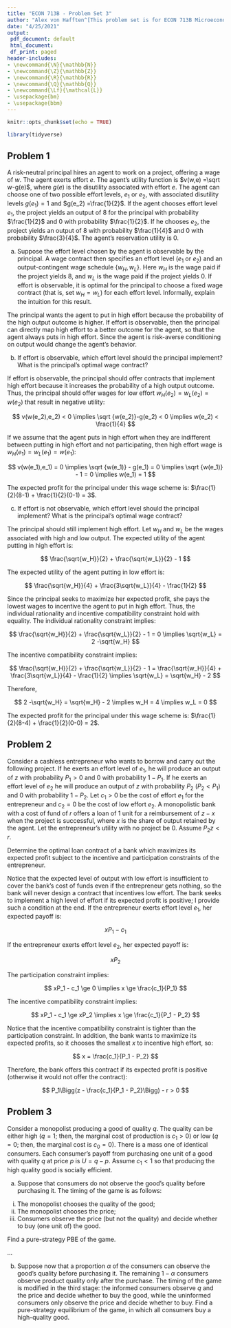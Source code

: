 ```yaml
---
title: "ECON 713B - Problem Set 3"
author: "Alex von Hafften^[This problem set is for ECON 713B Microeconomic Theory taught by Marzena Rostek with assistance from Arseniy Stolyarov at UW-Madison. I worked on this problem set with a study group of Michael Nattinger, Andrew Smith, and Ryan Mather. I also discussed problems with Sarah Bass, Emily Case, Danny Edgel, and Katherine Kwok.]"
date: "4/25/2021"
output:
 pdf_document: default
 html_document:
 df_print: paged
header-includes:
- \newcommand{\N}{\mathbb{N}}
- \newcommand{\Z}{\mathbb{Z}}
- \newcommand{\R}{\mathbb{R}}
- \newcommand{\Q}{\mathbb{Q}}
- \newcommand{\Lf}{\mathcal{L}}
- \usepackage{bm}
- \usepackage{bbm}
---
```


```r
knitr::opts_chunk$set(echo = TRUE)

library(tidyverse)
```

## Problem 1

A risk-neutral principal hires an agent to work on a project, offering a wage of $w$. The agent exerts effort $e$. The agent’s utility function is $v(w,e) =\sqrt w-g(e)$, where $g(e)$ is the disutility associated with effort $e$. The agent can choose one of two possible effort levels, $e_1$ or $e_2$, with associated disutility levels $g(e_1) = 1$ and $g(e_2) =\frac{1}{2}$. If the agent chooses effort level $e_1$, the project yields an output of 8 for the principal with probability $\frac{1}{2}$ and 0 with probability $\frac{1}{2}$. If he chooses $e_2$, the project yields an output of 8 with probability $\frac{1}{4}$ and 0 with probability $\frac{3}{4}$. The agent’s reservation utility is 0.

(a) Suppose the effort level chosen by the agent is observable by the principal. A wage contract then specifies an effort level ($e_1$ or $e_2$) and an output-contingent wage schedule $\{w_H,w_L\}$. Here $w_H$ is the wage paid if the project yields 8, and $w_L$ is the wage paid if the project yields 0. If effort is observable, it is optimal for the principal to choose a fixed wage contract (that is, set $w_H=w_L$) for each effort level. Informally, explain the intuition for this result.

The principal wants the agent to put in high effort because the probability of the high output outcome is higher.  If effort is observable, then the principal can directly map high effort to a better outcome for the agent, so that the agent always puts in high effort.  Since the agent is risk-averse conditioning on output would change the agent's behavior.

(b) If effort is observable, which effort level should the principal implement? What is the principal's optimal wage contract?

If effort is observable, the principal should offer contracts that implement high effort because it increases the probability of a high output outcome.  Thus, the principal should offer wages for low effort $w_H(e_2) = w_L(e_2) = w(e_2)$ that result in negative utility:

$$
v(w(e_2),e_2) < 0 \implies \sqrt {w(e_2)}-g(e_2) < 0 \implies w(e_2) < \frac{1}{4}
$$

If we assume that the agent puts in high effort when they are indifferent between putting in high effort and not participating, then high effort wage is $w_H(e_1) = w_L(e_1) = w(e_1)$:

$$
v(w(e_1),e_1) = 0 \implies \sqrt {w(e_1)} - g(e_1) = 0 \implies \sqrt {w(e_1)} - 1 = 0 \implies w(e_1) = 1
$$

The expected profit for the principal under this wage scheme is: $\frac{1}{2}(8-1) + \frac{1}{2}(0-1) = 3$.

\pagebreak

(c) If effort is not observable, which effort level should the principal implement? What is the principal's optimal wage contract?

The principal should still implement high effort. Let $w_H$ and $w_L$ be the wages associated with high and low output. The expected utility of the agent putting in high effort is:

$$
\frac{\sqrt{w_H}}{2} + \frac{\sqrt{w_L}}{2} - 1
$$

The expected utility of the agent putting in low effort is:

$$
\frac{\sqrt{w_H}}{4} + \frac{3\sqrt{w_L}}{4} - \frac{1}{2}
$$

Since the principal seeks to maximize her expected profit, she pays the lowest wages to incentive the agent to put in high effort.  Thus, the individual rationality and incentive compatibility constraint hold with equality.  The individual rationality constraint implies:

$$
\frac{\sqrt{w_H}}{2} + \frac{\sqrt{w_L}}{2} - 1 = 0 \implies \sqrt{w_L} = 2 -\sqrt{w_H}
$$

The incentive compatibility constraint implies:

$$
\frac{\sqrt{w_H}}{2} + \frac{\sqrt{w_L}}{2} - 1 = \frac{\sqrt{w_H}}{4} + \frac{3\sqrt{w_L}}{4} - \frac{1}{2} 
\implies 
\sqrt{w_L} = \sqrt{w_H} - 2
$$

Therefore,

$$
2 -\sqrt{w_H} = \sqrt{w_H} - 2 \implies w_H = 4 \implies w_L = 0
$$

The expected profit for the principal under this wage scheme is: $\frac{1}{2}(8-4) + \frac{1}{2}(0-0) = 2$.

\pagebreak

## Problem 2

Consider a cashless entrepreneur who wants to borrow and carry out the following project. If he exerts an effort level of $e_1$, he will produce an output of $z$ with probability $P_1>0$ and 0 with probability $1-P_1$. If he exerts an effort level of $e_2$ he will produce an output of $z$ with probability $P_2$ ($P_2 < P_1$) and 0 with probability $1-P_2$. Let $c_1>0$ be the cost of effort $e_1$ for the entrepreneur and $c_2= 0$ be the cost of low effort $e_2$. A monopolistic bank with a cost of fund of $r$ offers a loan of 1 unit for a reimbursement of $z-x$ when the project is successful, where $x$ is the share of output retained by the agent. Let the entrepreneur’s utility with no project be 0. Assume $P_2 z < r$.

Determine the optimal loan contract of a bank which maximizes its expected profit subject to the incentive and participation constraints of the entrepreneur.

Notice that the expected level of output with low effort is insufficient to cover the bank's cost of funds even if the entrepreneur gets nothing, so the bank will never design a contract that incentives low effort.  The bank seeks to implement a high level of effort if its expected profit is positive; I provide such a condition at the end. If the entrepreneur exerts effort level $e_1$, her expected payoff is:

$$
xP_1 - c_1
$$

If the entrepreneur exerts effort level $e_2$, her expected payoff is:

$$
xP_2
$$

The participation constraint implies:

$$
xP_1 - c_1 \ge 0 \implies x \ge \frac{c_1}{P_1}
$$

The incentive compatibility constraint implies:

$$
xP_1 - c_1 \ge xP_2 \implies x \ge  \frac{c_1}{P_1 - P_2}
$$

Notice that the incentive compatibility constraint is tighter than the participation constraint.  In addition, the bank wants to maximize its expected profits, so it chooses the smallest $x$ to incentive high effort, so:

$$
x =  \frac{c_1}{P_1 - P_2}
$$

Therefore, the bank offers this contract if its expected profit is positive (otherwise it would not offer the contract):

$$
P_1\Bigg(z - \frac{c_1}{P_1 - P_2}\Bigg) - r > 0
$$

\pagebreak

## Problem 3

Consider a monopolist producing a good of quality $q$.  The quality can be either high ($q= 1$; then, the marginal cost of production is $c_1>0$) or low ($q= 0$; then, the marginal cost is $c_0= 0$). There is a mass one of identical consumers. Each consumer’s payoff from purchasing one unit of a good with quality $q$ at price $p$ is $U=q-p$. Assume $c_1<1$ so that producing the high quality good is socially efficient.

(a) Suppose that consumers do not observe the good’s quality before purchasing it. The timing of the game is as follows:

i. The monopolist chooses the quality of the good;
ii. The monopolist chooses the price;
iii. Consumers observe the price (but not the quality) and decide whether to buy (one unit of) the good.

Find a pure-strategy PBE of the game.

...

(b) Suppose now that a proportion $\alpha$ of the consumers can observe the good’s quality before purchasing it. The remaining $1 - \alpha$ consumers observe product quality only after the purchase.  The timing of the game is modified in the third stage: the informed consumers observe $q$ and the price and decide whether to buy the good, while the uninformed consumers only observe the price and decide whether to buy. Find a pure-strategy equilibrium of the game, in which all consumers buy a high-quality good.